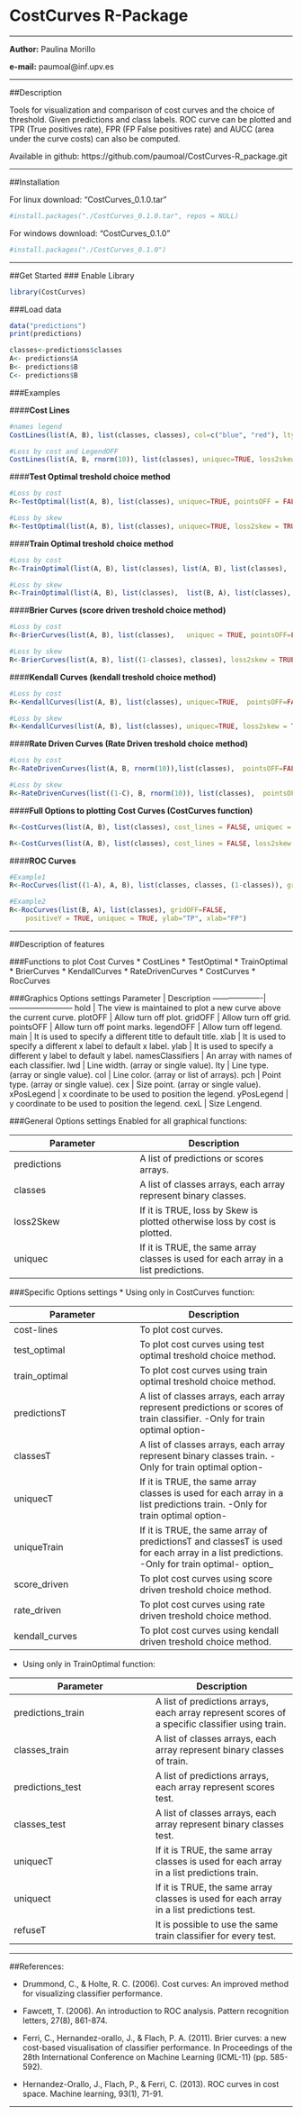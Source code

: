 #                                CostCurves R-Package

***
__Author:__ Paulina Morillo

__e-mail:__ paumoal@inf.upv.es

******************************************************************

##Description

Tools for visualization and comparison of cost curves and the choice of threshold. Given predictions and class labels.
ROC curve can be plotted and TPR (True positives rate),  FPR (FP False positives rate) and AUCC (area under the curve costs) can also be computed.

Available in github: 
https://github.com/paumoal/CostCurves-R_package.git

***

##Installation

For linux download: "CostCurves_0.1.0.tar"


```r
#install.packages("./CostCurves_0.1.0.tar", repos = NULL)
```


For windows download: "CostCurves_0.1.0"
```r
#install.packages("./CostCurves_0.1.0")
```

***
##Get Started
### Enable Library
```r
library(CostCurves)
```
###Load data
```r
data("predictions")
print(predictions)

classes<-predictions$classes
A<- predictions$A
B<- predictions$B
C<- predictions$B
```
###Examples


####__Cost Lines__

```r

#names legend
CostLines(list(A, B), list(classes, classes), col=c("blue", "red"), lty=c(1, 2), namesClassifiers = c("A","B"))

#Loss by cost and LegendOFF
CostLines(list(A, B, rnorm(10)), list(classes), uniquec=TRUE, loss2skew = TRUE, lty=5)

```

####__Test Optimal treshold choice method__

```r
#Loss by cost
R<-TestOptimal(list(A, B), list(classes), uniquec=TRUE, pointsOFF = FALSE)

#Loss by skew
R<-TestOptimal(list(A, B), list(classes), uniquec=TRUE,	loss2skew = TRUE,  pointsOFF=FALSE)

```

####__Train Optimal treshold choice method__

```r
#Loss by cost
R<-TrainOptimal(list(A, B), list(classes), list(A, B), list(classes),  pointsOFF=FALSE, uniquect = TRUE, uniquecT = TRUE, loss2skew = TRUE, refuseT = TRUE)

#Loss by skew
R<-TrainOptimal(list(A, B), list(classes),	list(B, A), list(classes), uniquect = TRUE,	namesClassifiers=c("A", "B"), namesTests=c("B","A"), uniquecT = TRUE)

```

####__Brier Curves (score driven treshold choice method)__

```r
#Loss by cost
R<-BrierCurves(list(A, B), list(classes),	uniquec = TRUE, pointsOFF=FALSE)

#Loss by skew
R<-BrierCurves(list(A, B), list((1-classes), classes), loss2skew = TRUE, gridOFF = FALSE, pointsOFF=FALSE, main=NULL)

```

####__Kendall Curves (kendall treshold choice method)__

```r

#Loss by cost
R<-KendallCurves(list(A, B), list(classes), uniquec=TRUE,  pointsOFF=FALSE, main="Kendall Curves")

#Loss by skew
R<-KendallCurves(list(A, B), list(classes), uniquec=TRUE, loss2skew = TRUE, pointsOFF=FALSE)

```

####__Rate Driven Curves (Rate Driven treshold choice method)__

```r
#Loss by cost
R<-RateDrivenCurves(list(A, B, rnorm(10)),list(classes),  pointsOFF=FALSE, uniquec=TRUE)

#Loss by skew
R<-RateDrivenCurves(list((1-C), B, rnorm(10)), list(classes),  pointsOFF=FALSE, uniquec=TRUE,	loss2skew = TRUE)

```

####__Full Options to plotting Cost Curves (CostCurves function)__

```r
R<-CostCurves(list(A, B), list(classes), cost_lines = FALSE, uniquec = TRUE,	train_optimal = TRUE,	predictionsT =  list(B, A), classesT = list(classes), uniquecT = TRUE, rate_driven = TRUE)

R<-CostCurves(list(A, B), list(classes), cost_lines = FALSE, loss2skew = TRUE, uniquec = TRUE, train_optimal = TRUE, predictionsT =  list(B), classesT = list(classes), uniqueTrain = TRUE, kendall_curves = TRUE, rate_driven = TRUE)

```

####__ROC Curves__

```r
#Example1
R<-RocCurves(list((1-A), A, B), list(classes, classes, (1-classes)), gridOFF=FALSE, pointsOFF=FALSE)

#Example2
R<-RocCurves(list(B, A), list(classes), gridOFF=FALSE,
	positiveY = TRUE, uniquec = TRUE, ylab="TP", xlab="FP")


```
***

##Description of features

###Functions to plot Cost Curves
* CostLines
* TestOptimal
* TrainOptimal
* BrierCurves
* KendallCurves
* RateDrivenCurves
* CostCurves
* RocCurves

###Graphics Options settings
Parameter          | Description
-------------------|------------------------
hold               | The view is maintained to plot a new curve above the current curve.
plotOFF            | Allow turn off plot.
gridOFF            | Allow turn off grid.
pointsOFF          | Allow turn off point marks.
legendOFF          | Allow turn off legend.
main               | It is used to specify a different title to default title.
xlab               | It is used to specify a different x label to default x label.
ylab               | It is used to specify a different y label to default y label.
namesClassifiers   | An array with names of each classifier.
lwd                | Line width. (array or single value).
lty                | Line type. (array or single value).
col                | Line color. (array or list of arrays).
pch                | Point type. (array or single value).
cex                | Size point. (array or single value).
xPosLegend         | x coordinate to be used to position the legend.
yPosLegend         | y coordinate to be used to position the legend.
cexL               | Size Lengend.

###General Options settings
Enabled for all graphical functions:

Parameter          | Description
-------------------|------------------------
predictions        | A list of predictions or scores arrays.
classes            | A list of classes arrays, each array represent binary classes.
loss2Skew          | If it is TRUE, loss by Skew is plotted otherwise loss by cost is plotted.
uniquec            | If it is TRUE, the same array classes is used for each array in a list predictions.

###Specific Options settings
* Using only in CostCurves function:

Parameter          | Description
-------------------|------------------------
cost-lines         | To plot cost curves.
test_optimal       | To plot cost curves using test optimal treshold choice method.
train_optimal   | To plot cost curves using train optimal treshold choice method. 
predictionsT       | A list of classes arrays, each array represent predictions or scores of train classifier. -Only for train optimal option-
classesT           | A list of classes arrays, each array represent binary classes train. -Only for train optimal option-
uniquecT           | If it is TRUE, the same array classes is used for each array in a list predictions train. -Only for train optimal option-
uniqueTrain     | If it is TRUE, the same array of predictionsT and classesT is used for each array in a list predictions. -Only for train optimal- option_
score_driven       | To plot cost curves  using score driven treshold choice method.
rate_driven        | To plot cost curves using rate driven treshold choice method.
kendall_curves     | To plot cost curves using kendall driven treshold choice method.

* Using only in TrainOptimal function:

Parameter               | Description
------------------------|------------------------
predictions_train   | A list of predictions arrays, each array represent scores of a specific classifier using train.
classes_train        | A list of classes arrays, each array represent binary classes of train.
predictions_test        | A list of predictions arrays, each array represent scores test.
classes_test            | A list of classes arrays, each array represent binary classes test.
uniquecT                | If it is TRUE, the same array classes is used for each array in a list predictions train.
uniquect                | If it is TRUE, the same array classes is used for each array in a list predictions test.
refuseT	                | It is possible to use the same train classifier for every test.

***

##References:

* Drummond, C., & Holte, R. C. (2006). Cost curves: An improved method for visualizing classifier performance.

* Fawcett, T. (2006). An introduction to ROC analysis. Pattern recognition letters, 27(8), 861-874.

* Ferri, C., Hernandez-orallo, J., & Flach, P. A. (2011). Brier curves: a new cost-based visualisation of classifier performance. In Proceedings of the 28th International Conference on Machine Learning (ICML-11) (pp. 585-592).

* Hernandez-Orallo, J., Flach, P., & Ferri, C. (2013). ROC curves in cost space. Machine learning, 93(1), 71-91.

***

